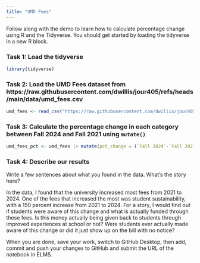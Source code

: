 ```yaml
---
title: "UMD Fees"
---
```


Follow along with the demo to learn how to calculate percentage change using R and the Tidyverse. You should get started by loading the tidyverse in a new R block.


### Task 1: Load the tidyverse

```r
library(tidyverse)

```


### Task 2: Load the UMD Fees dataset from https://raw.githubusercontent.com/dwillis/jour405/refs/heads/main/data/umd_fees.csv
```r
umd_fees <- read_csv("https://raw.githubusercontent.com/dwillis/jour405/refs/heads/main/data/umd_fees.csv")
```



### Task 3: Calculate the percentage change in each category between Fall 2024 and Fall 2021 using `mutate()`

```r
umd_fees_pct <- umd_fees |> mutate(pct_change = (`Fall 2024`-`Fall 2021`)/ `Fall 2021` * 100)
```


### Task 4: Describe our results

Write a few sentences about what you found in the data. What's the story here?


In the data, I found that the university increased most fees from 2021 to 2024. One of the fees that increased the most was student sustainability, with a 150 percent increase from 2021 to 2024. For a story, I would find out if students were aware of this change and what is actually funded through these fees. Is this money actually being given back to students through improved experiences at school or not? Were students ever actually made aware of this change or did it just show up on the bill with no notice?


When you are done, save your work, switch to GitHub Desktop, then add, commit and push your changes to GitHub and submit the URL of the notebook in ELMS.
